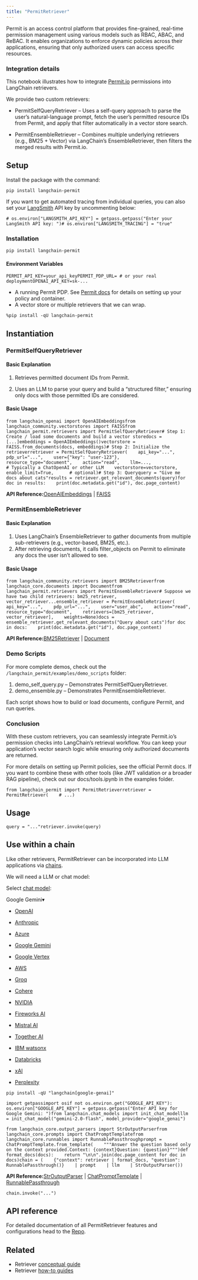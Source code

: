 ```yaml
---
title: "PermitRetriever"
---
```


Permit is an access control platform that provides fine-grained, real-time permission management using various models such as RBAC, ABAC, and ReBAC. It enables organizations to enforce dynamic policies across their applications, ensuring that only authorized users can access specific resources.

### Integration details

This notebook illustrates how to integrate [Permit.io](https://permit.io/) permissions into LangChain retrievers.

We provide two custom retrievers:

* PermitSelfQueryRetriever – Uses a self-query approach to parse the user’s natural-language prompt, fetch the user’s permitted resource IDs from Permit, and apply that filter automatically in a vector store search.

* PermitEnsembleRetriever – Combines multiple underlying retrievers (e.g., BM25 + Vector) via LangChain’s EnsembleRetriever, then filters the merged results with Permit.io.

## Setup

Install the package with the command:

```
pip install langchain-permit
```

If you want to get automated tracing from individual queries, you can also set your [LangSmith](https://docs.smith.langchain.com/) API key by uncommenting below:

```
# os.environ["LANGSMITH_API_KEY"] = getpass.getpass("Enter your LangSmith API key: ")# os.environ["LANGSMITH_TRACING"] = "true"
```

### Installation

```
pip install langchain-permit
```

#### Environment Variables

```
PERMIT_API_KEY=your_api_keyPERMIT_PDP_URL= # or your real deploymentOPENAI_API_KEY=sk-...
```

* A running Permit PDP. See [Permit docs](https://docs.permit.io/) for details on setting up your policy and container.
* A vector store or multiple retrievers that we can wrap.

```
%pip install -qU langchain-permit
```

## Instantiation

### PermitSelfQueryRetriever

#### Basic Explanation

1. Retrieves permitted document IDs from Permit.

2. Uses an LLM to parse your query and build a “structured filter,” ensuring only docs with those permitted IDs are considered.

#### Basic Usage

```
from langchain_openai import OpenAIEmbeddingsfrom langchain_community.vectorstores import FAISSfrom langchain_permit.retrievers import PermitSelfQueryRetriever# Step 1: Create / load some documents and build a vector storedocs = [...]embeddings = OpenAIEmbeddings()vectorstore = FAISS.from_documents(docs, embeddings)# Step 2: Initialize the retrieverretriever = PermitSelfQueryRetriever(    api_key="...",    pdp_url="...",    user={"key": "user-123"},    resource_type="document",    action="read",    llm=...,                # Typically a ChatOpenAI or other LLM    vectorstore=vectorstore,    enable_limit=True,      # optional)# Step 3: Queryquery = "Give me docs about cats"results = retriever.get_relevant_documents(query)for doc in results:    print(doc.metadata.get("id"), doc.page_content)
```

**API Reference:**[OpenAIEmbeddings](https://python.langchain.com/api_reference/openai/embeddings/langchain_openai.embeddings.base.OpenAIEmbeddings.html) | [FAISS](https://python.langchain.com/api_reference/community/vectorstores/langchain_community.vectorstores.faiss.FAISS.html)

### PermitEnsembleRetriever

#### Basic Explanation

1. Uses LangChain’s EnsembleRetriever to gather documents from multiple sub-retrievers (e.g., vector-based, BM25, etc.).
2. After retrieving documents, it calls filter\_objects on Permit to eliminate any docs the user isn’t allowed to see.

#### Basic Usage

```
from langchain_community.retrievers import BM25Retrieverfrom langchain_core.documents import Documentfrom langchain_permit.retrievers import PermitEnsembleRetriever# Suppose we have two child retrievers: bm25_retriever, vector_retriever...ensemble_retriever = PermitEnsembleRetriever(    api_key="...",    pdp_url="...",    user="user_abc",    action="read",    resource_type="document",    retrievers=[bm25_retriever, vector_retriever],    weights=None)docs = ensemble_retriever.get_relevant_documents("Query about cats")for doc in docs:    print(doc.metadata.get("id"), doc.page_content)
```

**API Reference:**[BM25Retriever](https://python.langchain.com/api_reference/community/retrievers/langchain_community.retrievers.bm25.BM25Retriever.html) | [Document](https://python.langchain.com/api_reference/core/documents/langchain_core.documents.base.Document.html)

### Demo Scripts

For more complete demos, check out the `/langchain_permit/examples/demo_scripts` folder:

1. demo\_self\_query.py – Demonstrates PermitSelfQueryRetriever.
2. demo\_ensemble.py – Demonstrates PermitEnsembleRetriever.

Each script shows how to build or load documents, configure Permit, and run queries.

### Conclusion

With these custom retrievers, you can seamlessly integrate Permit.io’s permission checks into LangChain’s retrieval workflow. You can keep your application’s vector search logic while ensuring only authorized documents are returned.

For more details on setting up Permit policies, see the official Permit docs. If you want to combine these with other tools (like JWT validation or a broader RAG pipeline), check out our docs/tools.ipynb in the examples folder.

```
from langchain_permit import PermitRetrieverretriever = PermitRetriever(    # ...)
```

## Usage

```
query = "..."retriever.invoke(query)
```

## Use within a chain

Like other retrievers, PermitRetriever can be incorporated into LLM applications via [chains](https://docs.permit.io/).

We will need a LLM or chat model:

Select [chat model](/src/oss/integrations/chat):

Google Gemini▾

* [OpenAI](#)

* [Anthropic](#)

* [Azure](#)

* [Google Gemini](#)

* [Google Vertex](#)

* [AWS](#)

* [Groq](#)

* [Cohere](#)

* [NVIDIA](#)

* [Fireworks AI](#)

* [Mistral AI](#)

* [Together AI](#)

* [IBM watsonx](#)

* [Databricks](#)

* [xAI](#)

* [Perplexity](#)

```
pip install -qU "langchain[google-genai]"
```

```
import getpassimport osif not os.environ.get("GOOGLE_API_KEY"):  os.environ["GOOGLE_API_KEY"] = getpass.getpass("Enter API key for Google Gemini: ")from langchain.chat_models import init_chat_modelllm = init_chat_model("gemini-2.0-flash", model_provider="google_genai")
```

```
from langchain_core.output_parsers import StrOutputParserfrom langchain_core.prompts import ChatPromptTemplatefrom langchain_core.runnables import RunnablePassthroughprompt = ChatPromptTemplate.from_template(    """Answer the question based only on the context provided.Context: {context}Question: {question}""")def format_docs(docs):    return "\n\n".join(doc.page_content for doc in docs)chain = (    {"context": retriever | format_docs, "question": RunnablePassthrough()}    | prompt    | llm    | StrOutputParser())
```

**API Reference:**[StrOutputParser](https://python.langchain.com/api_reference/core/output_parsers/langchain_core.output_parsers.string.StrOutputParser.html) | [ChatPromptTemplate](https://python.langchain.com/api_reference/core/prompts/langchain_core.prompts.chat.ChatPromptTemplate.html) | [RunnablePassthrough](https://python.langchain.com/api_reference/core/runnables/langchain_core.runnables.passthrough.RunnablePassthrough.html)

```
chain.invoke("...")
```

## API reference

For detailed documentation of all PermitRetriever features and configurations head to the [Repo](https://github.com/permitio/langchain-permit/tree/master/langchain_permit/examples/demo_scripts).

## Related

* Retriever [conceptual guide](/src/oss/concepts/retrievers)
* Retriever [how-to guides](/src/oss/how_to/#retrievers)
